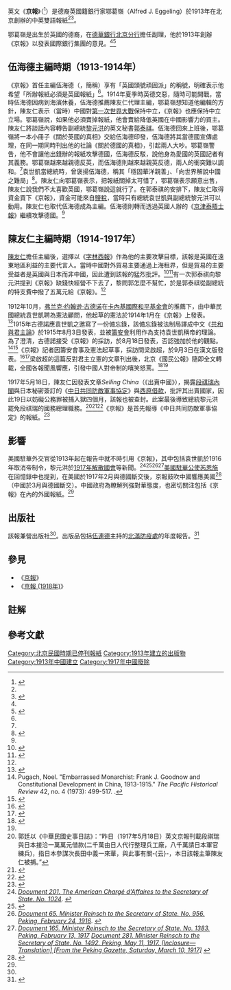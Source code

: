 {{Infobox newspaper
| 名稱    = Peking Gazette 京報
| logo   = Peking Gazette logo.jpg
| logo_size = 185px
| 報頭    = 
| 圖像    = Peking Gazette (1913-1917).jpg
| 圖像說明=  京報頭版
| 類型    = 
| 版式    = 
| 擁有者  = 鄂葛嶺<br/>陳友仁
| 出版商  = 
| 創辦人  = 鄂葛嶺（Alfred J. Eggeling）
| 編輯    = Henry George Wandesforde ("H. G. W.") Woodhead（伍海德）<ref name="WoodheadBell1914">{{cite book
| author1 = Henry George Wandesforde Woodhead
| author2 = Henry Thurburn Montague Bell
| title = ''The China Year Book''
| url = https://books.google.com/books?id=q31EAQAAMAAJ&pg=PR13
| year = 1914年
| publisher=G. Routledge & Sons, Limited}}</ref>{{rp|xiii}}
<br/>[[陳友仁|陳友仁]]
| ﻿﻿﻿﻿社長    =
| 主編    = 
| 副主編  = 
| 作者群  = 
| 創刊日  = 1913年9月20日<ref name="clio">{{cite web
| url = https://clio.columbia.edu/catalog/SCSB-7196672
| title = Peking gazette [microform]
| website = Columbia University Libraries}}</ref>
| 停刊日  = 1917年11月20日<ref name="clio"/>
| 政治立場 = [[共和制|共和制]]<ref name="French2009">{{cite book
| author=Paul French
| title=''Through the Looking Glass: China's Foreign Journalists from Opium Wars to Mao''
| url=https://books.google.com/books?id=sM0O9oqGK8sC&pg=PA136
| date=2009-05-01
| publisher=Hong Kong University Press
| isbn=978-962-209-982-1
| page=136}}</ref>
| 語言    = 中英雙語<ref name="clio"/>
| 售價    = 
| 總部    = 中國[[北京市|北京市]][[船板衚衕|船板衚衕]]<ref name="Chen2008">{{cite book
| author=Yuan-tsung Chen
| title=''Return to the Middle Kingdom: One Family, Three Revolutionaries, and the Birth of Modern China''
| url=https://books.google.com/books?id=t8wdOqCde-YC&pg=PA47
| year=2008年
| publisher=Sterling Publishing Company
| isbn=978-1-4027-5697-9}}</ref>{{rp|47}}
| 發行量  = 
| ISSN    = 
| oclc    = 1179181193
| 網站    = 
}}

英文《'''京報'''》（{{lang-en|''Peking Gazette''}}<ref>{{cite web
| url = https://www.loc.gov/item/sn89049300/
| title = Peking gazette = Jing bao.  
| website = Library of Congress}}</ref>）是德裔英國籍銀行家鄂葛嶺（Alfred J. Eggeling）於1913年在北京創辦的中英雙語報紙<ref name="Chen2008"/>{{rp|41}}<ref>{{cite web
| url = http://dict.cn/alfred%20j_2E%20eggeling
| title = Alfred J. Eggeling
| website = 海词词典}}</ref>{{noteTag|不同來源對該報創辦年份有不同記載。依該報1915年8月14日的記載，創辦於1913年<ref name="clio"/>，中研院檔案等也引用了1913年的《京報》<ref>《外交部門·03 北洋政府外交部·20 借款·016 中央向奧借款·02 英文報載陸軍部訂借奧款案·001 英文京報載陸軍總長訂借奧款已函該報館更正請詰問》，館藏號03-20-016-02-001，[https://archives.sinica.edu.tw/?page_id=33 中央研究院近代史研究所檔案館館藏檢索系統] {{Wayback|url=https://archives.sinica.edu.tw/?page_id=33 |date=20201030180837 }}，[民國2年12月;1913-12]</ref><ref name="Hall1921">{{cite book
| author = Ray Ovid Hall
| title = ''The Chinese National Banks: From Their Founding to the Moratorium''
| url = https://babel.hathitrust.org/cgi/pt?id=coo1.ark:/13960/t8qc0kb6q&view=1up&seq=271
| page = 268
| year = 1921年
| publisher = Columbia university
| via = Hathitrust.org
| access-date = 2020-11-06
| archive-date = 2020-11-06
| archive-url = https://web.archive.org/web/20201106035928/https://babel.hathitrust.org/cgi/pt?id=coo1.ark%3A%2F13960%2Ft8qc0kb6q&view=1up&seq=271
| dead-url = no
}}</ref>，依孫中山故居紀念館是1914年<ref>{{cite web
| url = http://www.sunyat-sen.org/index.php?m=content&c=index&a=show&catid=50&id=7371
| title = 陳友仁
| website = 孫中山故居紀念館}}</ref>。[[微縮膠片|微縮膠片]]收錄了1915-1917年的《京報》<ref>{{cite journal
| url = http://www.chinaheritagequarterly.org/features.php?searchterm=030_wagner.inc&issue=030
| title = ''Don't Mind the Gap! The Foreign-language Press in Late-Qing and Republican China''
| author = Rudolf G. Wagner
| journal = China Heritage Quarterly
| publisher = China Heritage Project, [[Australian_National_University|Australian National University]]
| issn = 1833-8461
| issue = 30/31
| date = 2012
| orig-year = June/September 2012
| access-date = 2020-11-04
| archive-date = 2020-07-11
| archive-url = https://web.archive.org/web/20200711110804/http://www.chinaheritagequarterly.org/features.php?searchterm=030_wagner.inc&issue=030
| dead-url = no
}}</ref><ref>{{cite web
| url = https://libraries.psu.edu/databases/psu01864
| title = Chinese Newspapers Collection, 1832-1953 [Full Page Reproduction]
| work = Penn State University Libraries
| accessdate = 2020-11-04
| archive-date = 2020-09-12
| archive-url = https://web.archive.org/web/20200912134047/https://libraries.psu.edu/databases/psu01864
| dead-url = no
}}</ref>。}}。

鄂葛嶺是出生於英國的德裔，在[[德華銀行|德華銀行]][[德华银行北京分行旧址|北京分行]]擔任副理，他於1913年創辦《京報》以發表國際銀行集團的意見。<ref name="Chen2008"/>{{rp|41}}<ref>{{cite wikisource
| title = Twentieth Century Impressions of Hongkong, Shanghai, and other Treaty Ports of China/Peking
| editor = Arnold Wright
| year = 1908年
| publisher = Jas. Truscott & Son, Ltd.
| quote = DEUTSCH-ASIATISCHE BANK...The present managers are Mr. Conrad H. Cordes (manager), and Mr. Alfred J. Eggeling (agent).}}</ref>

==伍海德主編時期（1913-1914年）==
《京報》首任主編伍海德（{{lang-en|Henry George Wandesforde Woodhead}}，簡稱{{lang|en|H. G. W. Woodhead}}）享有「英國頭號頑固派」的稱號，明確表示他希望「所辦報紙必須是英國報紙」<ref name="張詠"/>{{rp|180}}。1914年夏季時英德交惡，隨時可能開戰，當時伍海德因病到海濱休養，伍海德推薦陳友仁代理主編，鄂葛嶺想知道他編輯的方針，陳友仁表示（當時）中國對[[第一次世界大戰|第一次世界大戰]]保持中立，《京報》也應保持中立立場。鄂葛嶺說，如果他必須賣掉報紙，他會賣給降低英國在中國影響力的買主。陳友仁將談話內容轉告副總統[[黎元洪|黎元洪]]的英文秘書[[郭泰祺|郭泰祺]]。伍海德回來上班後，鄂葛嶺將一本小冊子《關於英國的真相》交給伍海德印發，伍海德將其當德國宣傳處理，在同一期同時刊出他的社論《關於德國的真相》，引起兩人大吵。鄂葛嶺警告，他不會讓他出錢辦的報紙攻擊德國，伍海德反駁，說他身為愛國的英國記者有其義務。鄂葛嶺越來越親德反英，而伍海德則越來越親英反德，兩人的衝突難以調和。<ref name="Chen2008"/>{{rp|42-46}}袁世凱當總統時，曾褒揚伍海德，稱其「穩固華洋親善」、「向世界解說中國之難局」<ref name="張詠">{{cite journal
| title = 《半殖民主義與新聞勢力範圍：二十世紀早期在華的英美報業之爭》
| url = http://www.cschinese.com/word/21177192016.pdf
| author1 = 張詠 
| author2 = 李金銓
| journal =《傳播與社會學刊》
| publisher = [[香港中文大學|香港中文大學]]新聞與傳播學院
| issue = 第17期
| year = 2011年
}}</ref>{{rp|172}}。陳友仁向鄂葛嶺表示，把報紙關掉太可惜了，鄂葛嶺表示願意出售，陳友仁說我們不太喜歡英國，鄂葛嶺說這就行了。在郭泰祺的安排下，陳友仁取得資金買下《京報》，資金可能來自[[鹽稅|鹽稅]]，當時只有總統袁世凱與副總統黎元洪可以動用。陳友仁也取代伍海德成為主編。伍海德則轉而透過英國人辦的《[[京津泰晤士報|京津泰晤士報]]》繼續攻擊德國。<ref name="Chen2008"/>{{rp|42-46}}

==陳友仁主編時期（1914-1917年）==
[[陳友仁|陳友仁]]擔任主編後，選擇以《[[字林西報|字林西報]]》作為他的主要攻擊目標，該報是英國在遠東地區利益的主要代言人。當時中國對外貿易主要通過上海租界，但是貿易的主要受益者是英國與日本而非中國，因此遭到該報的猛烈批評。<ref>{{cite book
| author = Everett Jenkins, Jr.
| title = ''Pan-African Chronology II: A Comprehensive Reference to the Black Quest for Freedom in Africa, the Americas, Europe and Asia, 1865-1915''
| url = https://books.google.com/books?id=c4EwCgAAQBAJ&pg=PA140
| date = 2015-07-11
| publisher = McFarland
| isbn = 978-1-4766-0886-0
| page = 140
| access-date = 2020-11-05
| archive-date = 2020-11-06
| archive-url = https://web.archive.org/web/20201106035926/https://books.google.com/books?id=c4EwCgAAQBAJ&pg=PA140
| dead-url = no
}}</ref><ref>{{cite web
| url = http://www.ijebu.org/conquerors/eugeneChen/
| title = Eugene Chen: CHINA'S DYNAMIC STATESMAN (1878-1944)
| publisher = The Ijebu Initiative
| accessdate = 2020-11-04
| archive-date = 2020-11-06
| archive-url = https://web.archive.org/web/20201106035955/http://www.ijebu.org/conquerors/eugeneChen/
| dead-url = no
}}</ref>有一次郭泰祺向黎元洪提到《京報》缺錢快經營不下去了，黎問郭怎麼不幫忙，於是郭泰祺從副總統的特支費中撥了五萬元給《京報》。<ref name="Chen2008"/>{{rp|48}}

1912年10月，[[弗兰克·约翰逊·古德诺|弗兰克·约翰逊·古德诺]]在[[卡內基國際和平基金會|卡內基國際和平基金會]]的推薦下，由中華民國總統袁世凱聘為憲法顧問，他起草的憲法於1914年1月在《京報》上發表。<ref>{{cite book
| chapter = '' Document 54. Minister Reinsch to the Secretary of State. No. 75.] Peking, January 16, 1914. [Inclosure.] Doctor Goodnow’s Draft of a Constitution for China, reprinted from the Peking Gazette.''
| chapter-url = https://history.state.gov/historicaldocuments/frus1914/d54
| title=''Papers Relating to the Foreign Relations of the United States, 1914''
| url = https://history.state.gov/historicaldocuments/frus1914
| location = Washington D. C.
| publisher = [[美国政府出版局|United States Government Printing Office]]
| year = 1922年
| via = [[美國國務院歷史文獻辦公室|Office of the Historian]]}}</ref>1915年古德諾應袁世凱之邀寫了一份備忘錄，該備忘錄被法制局譯成中文《[[:s:共和與君主論|共和與君主論]]》於1915年8月3日發表，並被[[籌安會|籌安會]]利用作為支持袁世凱稱帝的理論。為了澄清，古德諾接受《京報》的採訪，於8月18日發表，否認強加於他的觀點。<ref name=pu>Pugach, Noel. "Embarrassed Monarchist: Frank J. Goodnow and Constitutional Development in China, 1913-1915." ''The Pacific Historical Review'' 42, no. 4 (1973): 499-517. {{jstor|3638135}}.</ref><ref>{{cite book
| chapter =  Document 47. [Inclosure 1.] Dr. Goodnow’s Memorandum to the President.
| chapter-url = https://history.state.gov/historicaldocuments/frus1915/d47
| title=''Papers Relating to the Foreign Relations of the United States, 1915''
| url = https://history.state.gov/historicaldocuments/frus1915
| year = 1924
| website=Office of the Historian}}</ref>《京報》記者因籌安會事及憲法起草事，採訪問梁啟超，於9月3日在漢文版發表。<ref>{{cite book
| title = 《梁啟超文集》
| url = http://netclass.csu.edu.cn/NCourse/hep010/KE/ZHONGHE/liangqichao-wenji/LiangqichaoIndex.html
| chapter = 梁任公與英報記者之談話
| chapter-url = http://netclass.csu.edu.cn/NCourse/hep010/KE/ZHONGHE/liangqichao-wenji/Liangqichao092.html
| via = 《中国近现代史》网络课程
}}</ref><ref name="魏宏運">
{{cite news|title=梁启超对近代中国的影响|url=https://epaper.gmw.cn/gmrb/html/2014-04/07/nw.D110000gmrb_20140407_1-06.htm|author=魏宏运|date=2014-04-07|newspaper=《[[光明日報|光明日報]]》}}</ref>梁啟超的這篇反對君主立憲的文章刊出後，北京《國民公報》隨即全文轉載，全國各報聞風響應，引發中國人對帝制的嘻笑怒罵。<ref>{{cite book
| title = 《袁氏当国》
| author = [[唐德刚|唐德刚]]
| chapter = 第七章 帝制终于覆灭
| chapter-url = http://reader.epubee.com/books/mobile/f3/f3202505c603632d81053a946fc7df33/text00012.html
| date = 2004年11月
| ISBN =978-7-5633-5003-2
| publisher = [[广西师范大学出版社|广西师范大学出版社]]
}}</ref><ref name="魏宏運"/>

1917年5月18日，陳友仁因發表文章''Selling China''（《出賣中國》），揭露[[第三次段祺瑞內閣|段祺瑞內閣]]與日本秘密簽訂的《[[中日共同防敵軍事協定|中日共同防敵軍事協定]]》與[[西原借款|西原借款]]，批評其出賣國家，因此19日以妨礙公務罪被捕入獄四個月，該報也被查封。此案最後導致總統黎元洪罷免段祺瑞的國務總理職務。<ref>郭廷以《中華民國史事日誌》：“昨日（1917年5月18日）英文京報刊載段祺瑞與日本接洽一萬萬元借款(二千萬由日人代行整理兵工廠，八千萬請日本軍官練兵)，指日本參謀次長田中義一來華，與此事有關-{云}-，本日該報主筆陳友仁被捕。”</ref><ref>{{cite newspaper
| url=http://yuantsungchen.com/images/Archive/Peking%20Gazette%201917%2005%2018.pdf 
| title=''Selling China. A Secret Compact.''
| date=1917年5月18日 
| dead-url= yes
| newspaper=''Peking Gazette''
| archiveurl=https://web.archive.org/web/20120216231823/http://yuantsungchen.com/images/Archive/Peking%20Gazette%201917%2005%2018.pdf 
| archivedate = 2012-02-16}}</ref><ref>{{cite newspaper
| url = http://yuantsungchen.com:80/images/Archive/Peking%20Gazette%201917%2005%2029.pdf
| title = ''The Editor of the "Peking Gazette." Mr. Eugene Chen Sentenced to Four Months' Imprisonment.''
| date=1917年5月29日 
| dead-url= yes
| newspaper=''Peking Gazette''
| archiveurl = https://web.archive.org/web/20120216234450if_/http://yuantsungchen.com:80/images/Archive/Peking%20Gazette%201917%2005%2029.pdf
| archivedate = 2012-02-16}}</ref>《京報》是首先報導《中日共同防敵軍事協定》的報紙。<ref>
{{cite book
| author = William Reginald Wheeler
| title = ''China and the World War''
| url = https://books.google.com/books?id=v-v53fCYa9kC&pg=PA129
| publisher=Macmillan
| chapter = Chapter VII The Chinese-Japanese Military Agreement of 1918
| chapter-url = https://net.lib.byu.edu/~rdh7/wwi/comment/chinawwi/ChinaC7.htm
| year = 1919
| pages = 129-130
}}</ref>

==影響==
美國駐華外交官從1913年起在報告中就不時引用《京報》，其中包括袁世凱於1916年取消帝制令，黎元洪於[[中华民国第一届国会#第一届国会第二期常会（1916年8月1日－1917年6月12日）|1917年解散國會]]等新聞。<ref>[https://history.state.gov/historicaldocuments/frus1913/d201 ''Document 201. The American Chargé d&apos;Affaires to the Secretary of State. No. 1024'']. {{cite book
| chapter = ''Document 202 Inclosure—From the “Peking Gazette,” October 15, 1913''
| chapter-url = https://history.state.gov/historicaldocuments/frus1913/d202
| title=''Papers Relating to the Foreign Relations of the United States, 1913''
| url = https://history.state.gov/historicaldocuments/frus1913
| location = Washington D. C.
| publisher = [[美国政府出版局|United States Government Printing Office]]
| year = 1920年
| via = [[美國國務院歷史文獻辦公室|Office of the Historian]]}}</ref><ref>{{cite book
| chapter = ''Document 140. Minister Reinsch to the Secretary of State. No. 166. Peking, March 24, 1914''
| chapter-url = https://1991.history.state.gov/historicaldocuments/frus1914/d140
| title=''Papers Relating to the Foreign Relations of the United States, 1914''
| url = https://history.state.gov/historicaldocuments/frus1914
| location = Washington D. C.
| publisher = [[美国政府出版局|United States Government Printing Office]]
| year = 1922年
| via = [[美國國務院歷史文獻辦公室|Office of the Historian]]}}</ref><ref>[https://history.state.gov/historicaldocuments/frus1916/d65 ''Document 65. Minister Reinsch to the Secretary of State. No. 956. Peking, February 24, 1916'']. {{cite book
| chapter = ''Document 73. Minister Reinsch to the Secretary of State. No. 1015. Peking, April 4, 1916. [Inclosure] The cancellation of the empire (From the Peking Gazette of March 23, 1916 ''
| chapter-url = https://history.state.gov/historicaldocuments/frus1916/d73
| title=''Papers Relating to the Foreign Relations of the United States, 1916''
| url = https://history.state.gov/historicaldocuments/frus1916
| location = Washington D. C.
| publisher = [[美国政府出版局|United States Government Printing Office]]
| year = 1925年
| via = [[美國國務院歷史文獻辦公室|Office of the Historian]]}}</ref><ref>[https://history.state.gov/historicaldocuments/frus1917/d165 ''Document 165. Minister Reinsch to the Secretary of State. No. 1383. Peking, February 13, 1917'']
[https://history.state.gov/historicaldocuments/frus1917/d281 ''Document 281. Minister Reinsch to the Secretary of State. No. 1492. Peking, May 11, 1917. [Inclosure—Translation] [From the Peking Gazette, Saturday, March 10, 1917]'']
{{cite book
| chapter = ''Document 87. Minister Reinsch to the Secretary of State. No. 1533. Peking, June 14, 1917. [Inclosure] The following is a full translation of the three mandates issued early yesterday morning in connection with the dissolution of Parliament. June 12. [From the Peking Gazette, June 14, 1917]''
| chapter-url = https://history.state.gov/historicaldocuments/frus1917/d87 
| title=''Papers Relating to the Foreign Relations of the United States, 1917''
| url = https://history.state.gov/historicaldocuments/frus1917
| location = Washington D. C.
| publisher = [[美国政府出版局|United States Government Printing Office]]
| year = 1926年
| via = [[美國國務院歷史文獻辦公室|Office of the Historian]]}}</ref>[[美國駐華公使|美國駐華公使]][[芮恩施|芮恩施]]在回憶錄中也提到，在美國於1917年2月與德國斷交後，京報鼓吹中國響應美國<ref>{{cite book
| author= Paul Samuel Reinsch
| title = ''An American Diplomat in China''
| url   = https://books.google.com/books?id=rcsNAAAAIAAJ&pg=PA247
| year  = 1922
| publisher = Doubleday, Page & Co.
| pages = 247}}
</ref>（中國於3月與德國斷交）。中國政府為瞭解列強對華態度，也密切關注包括《京報》在內的外國報紙。<ref name="張詠"/>{{rp|172}}

==出版社==
該報兼營出版社<ref name="WoodheadBell1914"/>{{rp|101-102}}。出版品包括[[伍連德|伍連德]]主持的[[东三省防疫事务总处|北滿防疫處]]的年度報告。<ref>{{cite book
| url = https://babel.hathitrust.org/cgi/pt?id=mdp.39015007320941&view=1up&seq=13
| title =  ''North Manchurian Plague Prevention Service Reports (1914-1917)''
| editor = Wu Lien-Teh
| editor-link = 伍連德
| location = Peking
| publisher = "Peking Gazette" Press
| year = 1917年
| via = Hathitrust.org}}</ref>

==參見==
{{Portal box|中華民國|北京}}
* 《[[京報|京報]]》
* 《[[京報_(1918年)|京報 (1918年)]]》

==註解==
{{noteFoot}}

==參考文獻==
{{reflist}}

[[Category:北京民國時期已停刊報紙|Category:北京民國時期已停刊報紙]]
[[Category:1913年建立的出版物|Category:1913年建立的出版物]]
[[Category:1913年中國建立|Category:1913年中國建立]]
[[Category:1917年中國廢除|Category:1917年中國廢除]]